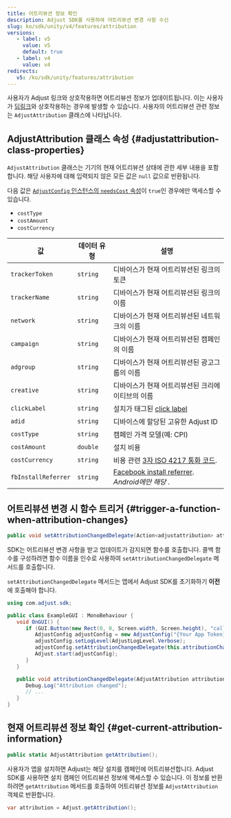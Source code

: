 ```yaml
---
title: 어트리뷰션 정보 확인
description: Adjust SDK를 사용하여 어트리뷰션 변경 사항 수신
slug: ko/sdk/unity/v4/features/attribution
versions:
   - label: v5
     value: v5
     default: true
   - label: v4
     value: v4
redirects:
   v5: /ko/sdk/unity/features/attribution
---
```


사용자가 Adjust 링크와 상호작용하면 어트리뷰션 정보가 업데이트됩니다. 이는 사용자가 [딥링크](https://help.adjust.com/ko/article/deep-links)와 상호작용하는 경우에 발생할 수 있습니다. 사용자의 어트리뷰션 관련 정보는 `AdjustAttribution` 클래스에 나타납니다.

## AdjustAttribution 클래스 속성 \{\#adjustattribution\-class\-properties\}

`AdjustAttribution` 클래스는 기기의 현재 어트리뷰션 상태에 관한 세부 내용을 포함합니다. 해당 사용자에 대해 입력되지 않은 모든 값은 `null` 값으로 반환됩니다.

<Callout type="note">

다음 값은 [`AdjustConfig` 인스턴스의 `needsCost` 속성](/ko/sdk/android/configuration#enable-cost-data-sending)이 `true`인 경우에만 액세스할 수 있습니다.

- `costType`
- `costAmount`
- `costCurrency`

</Callout>

| 값                  | 데이터 유형 | 설명                                                                                                              |
| ------------------- | ----------- | ----------------------------------------------------------------------------------------------------------------- |
| `trackerToken`      | `string`    | 디바이스가 현재 어트리뷰션된 링크의 토큰                                                                          |
| `trackerName`       | `string`    | 디바이스가 현재 어트리뷰션된 링크의 이름                                                                          |
| `network`           | `string`    | 디바이스가 현재 어트리뷰션된 네트워크의 이름                                                                      |
| `campaign`          | `string`    | 디바이스가 현재 어트리뷰션된 캠페인의 이름                                                                        |
| `adgroup`           | `string`    | 디바이스가 현재 어트리뷰션된 광고그룹의 이름                                                                      |
| `creative`          | `string`    | 디바이스가 현재 어트리뷰션된 크리에이티브의 이름                                                                  |
| `clickLabel`        | `string`    | 설치가 태그된 [click label](https://help.adjust.com/ko/article/user-rewards)                                      |
| `adid`              | `string`    | 디바이스에 할당된 고유한 Adjust ID                                                                                |
| `costType`          | `string`    | 캠페인 가격 모델\(예: CPI\)                                                                                       |
| `costAmount`        | `double`    | 설치 비용                                                                                                         |
| `costCurrency`      | `string`    | 비용 관련 [3자 ISO 4217 통화 코드](https://www.iban.com/currency-codes).                                          |
| `fbInstallReferrer` | `string`    | [Facebook install referrer](https://developers.facebook.com/docs/app-ads/install-referrer/). _Android에만 해당_ . |

## 어트리뷰션 변경 시 함수 트리거 \{\#trigger\-a\-function\-when\-attribution\-changes\}

<CodeBlock title="메서드 서명">

```cs
public void setAttributionChangedDelegate(Action<adjustattribution> attributionChangedDelegate, string sceneName = "Adjust");
```

</CodeBlock>

SDK는 어트리뷰션 변경 사항을 받고 업데이트가 감지되면 함수를 호출합니다. 콜백 함수를 구성하려면 함수 이름을 인수로 사용하여 `setAttributionChangedDelegate` 메서드를 호출합니다.

<Callout type="important">

`setAttributionChangedDelegate` 메서드는 앱에서 Adjust SDK를 초기화하기 **이전** 에 호출해야 합니다.

</Callout>
<CodeBlock highlight="{range: 8}, {range: 13-16}">

```cs
using com.adjust.sdk;

public class ExampleGUI : MonoBehaviour {
   void OnGUI() {
      if (GUI.Button(new Rect(0, 0, Screen.width, Screen.height), "callback")) {
         AdjustConfig adjustConfig = new AdjustConfig("{Your App Token}", AdjustEnvironmentSandbox);
         adjustConfig.setLogLevel(AdjustLogLevel.Verbose);
         adjustConfig.setAttributionChangedDelegate(this.attributionChangedDelegate);
         Adjust.start(adjustConfig);
      }
   }

   public void attributionChangedDelegate(AdjustAttribution attribution) {
      Debug.Log("Attribution changed");
      // ...
   }
}
```

</CodeBlock>

## 현재 어트리뷰션 정보 확인 \{\#get\-current\-attribution\-information\}

<CodeBlock title="메서드 서명">

```cs
public static AdjustAttribution getAttribution();
```

</CodeBlock>

사용자가 앱을 설치하면 Adjust는 해당 설치를 캠페인에 어트리뷰션합니다. Adjust SDK를 사용하면 설치 캠페인 어트리뷰션 정보에 액세스할 수 있습니다. 이 정보를 반환하려면 `getAttribution` 메서드를 호출하여 어트리뷰션 정보를 `AdjustAttribution` 객체로 반환합니다.

```cs
var attribution = Adjust.getAttribution();
```
